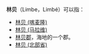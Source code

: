 '''林贝'''（Limbe，Limbé）可以指：

* [[林贝_(喀麦隆)|林贝 (喀麦隆)]]
* [[林贝_(马拉维)|林贝 (马拉维)]]
* [[林贝郡|林贝郡]]，海地的一个郡。
* [[林贝_(北部省)|林贝 (北部省)]]

{{geodis}}